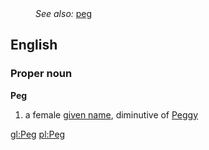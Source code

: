 :''See also:'' [[peg]]
==English==
===Proper noun===
'''Peg'''

# a female [[given name]], diminutive of [[Peggy]]

[[gl:Peg]]
[[pl:Peg]]